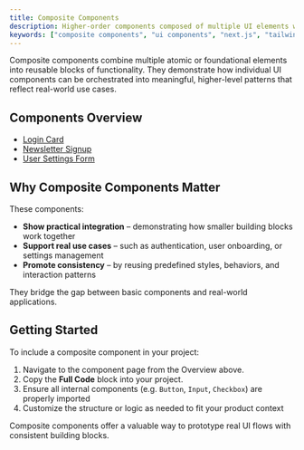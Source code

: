 ```yaml
---
title: Composite Components
description: Higher-order components composed of multiple UI elements working together.
keywords: ["composite components", "ui components", "next.js", "tailwind css", "component library"]
---
```


Composite components combine multiple atomic or foundational elements into reusable blocks of functionality. They demonstrate how individual UI components can be orchestrated into meaningful, higher-level patterns that reflect real-world use cases.

## Components Overview

- [Login Card](/docs/ui-components/composite-components/login-card)  
- [Newsletter Signup](/docs/ui-components/composite-components/newsletter-signup)  
- [User Settings Form](/docs/ui-components/composite-components/user-settings-form)

## Why Composite Components Matter

These components:

- **Show practical integration** – demonstrating how smaller building blocks work together  
- **Support real use cases** – such as authentication, user onboarding, or settings management  
- **Promote consistency** – by reusing predefined styles, behaviors, and interaction patterns

They bridge the gap between basic components and real-world applications.

## Getting Started

To include a composite component in your project:

1. Navigate to the component page from the Overview above.  
2. Copy the **Full Code** block into your project.  
3. Ensure all internal components (e.g. `Button`, `Input`, `Checkbox`) are properly imported  
4. Customize the structure or logic as needed to fit your product context

Composite components offer a valuable way to prototype real UI flows with consistent building blocks.
